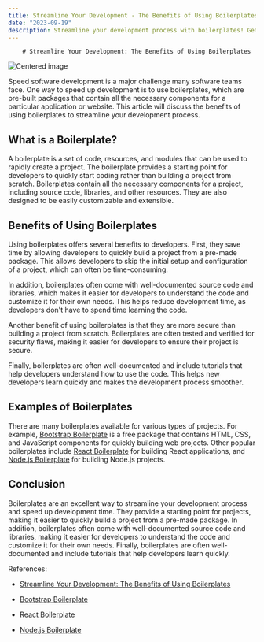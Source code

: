 ```yaml
---
title: Streamline Your Development - The Benefits of Using Boilerplates
date: "2023-09-19"
description: Streamline your development process with boilerplates! Get the benefits of faster development, fewer errors, and improved consistency.
---
```

        # Streamline Your Development: The Benefits of Using Boilerplates

![Centered image](https://images.unsplash.com/photo-1579003592689-14020ac4ac67?crop=entropy&cs=tinysrgb&fit=max&fm=jpg&ixid=M3w1MDMzNDF8MHwxfHJhbmRvbXx8fHx8fHx8fDE2OTUxMjcxOTh8&ixlib=rb-4.0.3&q=80&w=1080)

Speed software development is a major challenge many software teams face. One way to speed up development is to use boilerplates, which are pre-built packages that contain all the necessary components for a particular application or website. This article will discuss the benefits of using boilerplates to streamline your development process.

## What is a Boilerplate?

A boilerplate is a set of code, resources, and modules that can be used to rapidly create a project. The boilerplate provides a starting point for developers to quickly start coding rather than building a project from scratch. Boilerplates contain all the necessary components for a project, including source code, libraries, and other resources. They are also designed to be easily customizable and extensible. 

## Benefits of Using Boilerplates 

Using boilerplates offers several benefits to developers. First, they save time by allowing developers to quickly build a project from a pre-made package. This allows developers to skip the initial setup and configuration of a project, which can often be time-consuming. 

In addition, boilerplates often come with well-documented source code and libraries, which makes it easier for developers to understand the code and customize it for their own needs. This helps reduce development time, as developers don't have to spend time learning the code. 

Another benefit of using boilerplates is that they are more secure than building a project from scratch. Boilerplates are often tested and verified for security flaws, making it easier for developers to ensure their project is secure.

Finally, boilerplates are often well-documented and include tutorials that help developers understand how to use the code. This helps new developers learn quickly and makes the development process smoother. 

## Examples of Boilerplates 

There are many boilerplates available for various types of projects. For example, [Bootstrap Boilerplate](https://getbootstrap.com/docs/4.4/getting-started/introduction/) is a free package that contains HTML, CSS, and JavaScript components for quickly building web projects. Other popular boilerplates include [React Boilerplate](https://github.com/react-boilerplate/react-boilerplate) for building React applications, and [Node.js Boilerplate](https://github.com/nodejs/node-v0.x-archive/tree/master/examples/boilerplate) for building Node.js projects. 

## Conclusion 

Boilerplates are an excellent way to streamline your development process and speed up development time. They provide a starting point for projects, making it easier to quickly build a project from a pre-made package. In addition, boilerplates often come with well-documented source code and libraries, making it easier for developers to understand the code and customize it for their own needs. Finally, boilerplates are often well-documented and include tutorials that help developers learn quickly. 

References: 

- [Streamline Your Development: The Benefits of Using Boilerplates](https://www.crowdbotics.com/blog/streamline-your-development-the-benefits-of-using-boilerplates)

- [Bootstrap Boilerplate](https://getbootstrap.com/docs/4.4/getting-started/introduction/)

- [React Boilerplate](https://github.com/react-boilerplate/react-boilerplate) 

- [Node.js Boilerplate](https://github.com/nodejs/node-v0.x-archive/tree/master/examples/boilerplate)